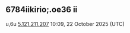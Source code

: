 == 6784iikirio;.oe36 ii ==

u,6u [[Special:Contributions/5.121.211.207|5.121.211.207]] 10:09, 22 October 2025 (UTC)